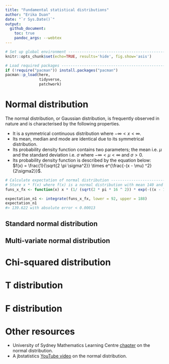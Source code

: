 ```yaml
---
title: "Fundamental statistical distributions"  
author: "Erika Duan"
date: "`r Sys.Date()`"
output:
  github_document:
    toc: true
    pandoc_args: --webtex   
---
```


```r
# Set up global environment ----------------------------------------------------
knitr::opts_chunk$set(echo=TRUE, results='hide', fig.show='asis')  
```


```r
# Load required packages -------------------------------------------------------  
if (!require("pacman")) install.packages("pacman")
pacman::p_load(here,  
               tidyverse,
               patchwork)   
```


# Normal distribution    

The normal distribution, or Gaussian distribution, is frequently observed in nature and is characterised by the following properties.  

+ It is a symmetrical continuous distribution where $-\infty < x < \infty$.   
+ Its mean, median and mode are identical due to its symmetrical distribution.  
+ Its probability density function contains two parameters; the mean i.e. $\mu$ and the standard deviation i.e. $\sigma$ where $-\infty < \mu < \infty$ and $\sigma > 0$.   
+ Its probability density function is described by the equation below:   
$f(x) = \frac{1}{\sqrt{2 \pi \sigma^2}} \times e^{\frac{-(x - \mu) ^2}{2\sigma2}}$.    


```r
# Calculate expectation of normal distribution ---------------------------------
# Store x * f(x) where f(x) is a normal distribution with mean 140 and sd 16      
funs_x_fx <- function(x) x * (1/ (sqrt(2 * pi * 16 ^ 2)) * exp(-((x - 140) ^ 2) / (2 * 16 ^ 2)))

expectation_n1 <- integrate(funs_x_fx, lower = 92, upper = 188)
expectation_n1  
#> 139.622 with absolute error < 0.00013  
```



## Standard normal distribution  


## Multi-variate normal distribution  



# Chi-squared distribution  


# T distribution   


# F distribution     


# Other resources  

+ University of Sydney Mathematics Learning Centre [chapter](https://www.sydney.edu.au/content/dam/students/documents/mathematics-learning-centre/normal-distribution.pdf) on the normal distribution.     
+ A jbstatistics [YouTube video](https://www.youtube.com/watch?v=iYiOVISWXS4) on the normal distribution.   